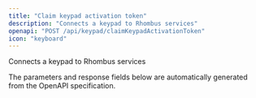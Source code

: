 ```yaml
---
title: "Claim keypad activation token"
description: "Connects a keypad to Rhombus services"
openapi: "POST /api/keypad/claimKeypadActivationToken"
icon: "keyboard"
---
```


Connects a keypad to Rhombus services

<Note>
The parameters and response fields below are automatically generated from the OpenAPI specification.
</Note>
